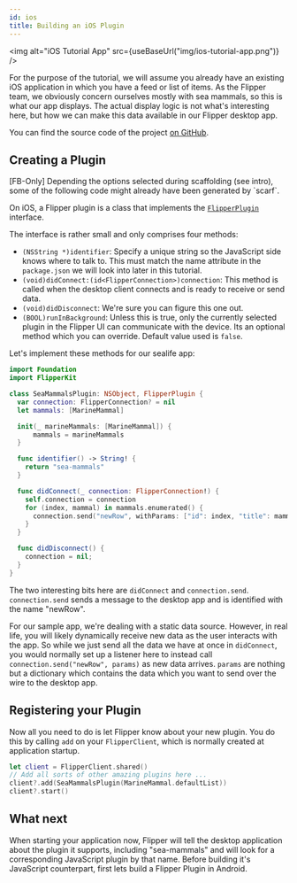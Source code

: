 ```yaml
---
id: ios
title: Building an iOS Plugin
---
```


<img alt="iOS Tutorial App" src={useBaseUrl("img/ios-tutorial-app.png")} />

For the purpose of the tutorial, we will assume you already have an existing iOS application in
which you have a feed or list of items. As the Flipper team, we obviously concern ourselves mostly
with sea mammals, so this is what our app displays. The actual display logic is not what's interesting
here, but how we can make this data available in our Flipper desktop app.

You can find the source code of the project [on GitHub](https://github.com/facebook/flipper/tree/c55bebd1be545c63dde93e143dd5c341dc2fd20b/iOS/Tutorial/Tutorial).

## Creating a Plugin

<FbInternalOnly>
<div class="warning">
[FB-Only] Depending the options selected during scaffolding (see intro), some of the following code might already have been generated by `scarf`. 
</div>
</FbInternalOnly>

On iOS, a Flipper plugin is a class that implements the
[`FlipperPlugin`](https://github.com/facebook/flipper/blob/master/iOS/FlipperKit/FlipperPlugin.h)
interface.

The interface is rather small and only comprises four methods:

- `(NSString *)identifier`: Specify a unique string so the JavaScript side knows where to talk to. This must match the name attribute in the `package.json` we will look into later in this tutorial.
- `(void)didConnect:(id<FlipperConnection>)connection`: This method is called when the desktop client connects and is ready to receive or send data.
- `(void)didDisconnect`: We're sure you can figure this one out.
- `(BOOL)runInBackground`: Unless this is true, only the currently selected plugin in the Flipper UI can communicate with the device. Its an optional method which you can override. Default value used is `false`.

Let's implement these methods for our sealife app:

```swift
import Foundation
import FlipperKit

class SeaMammalsPlugin: NSObject, FlipperPlugin {
  var connection: FlipperConnection? = nil
  let mammals: [MarineMammal]

  init(_ marineMammals: [MarineMammal]) {
      mammals = marineMammals
  }

  func identifier() -> String! {
    return "sea-mammals"
  }

  func didConnect(_ connection: FlipperConnection!) {
    self.connection = connection
    for (index, mammal) in mammals.enumerated() {
      connection.send("newRow", withParams: ["id": index, "title": mammal.name, "url": mammal.image.absoluteString])
    }
  }

  func didDisconnect() {
    connection = nil;
  }
}
```

The two interesting bits here are `didConnect` and `connection.send`. `connection.send` sends a message
to the desktop app and is identified with the name "newRow".

For our sample app, we're dealing with a static data source. However, in real
life, you will likely dynamically receive new data as the user interacts with
the app. So while we just send all the data we have at once in `didConnect`,
you would normally set up a listener here to instead call `connection.send("newRow", params)` as new data
arrives. `params` are nothing but a dictionary which contains the data which you want to send over the wire to the desktop app.

## Registering your Plugin

Now all you need to do is let Flipper know about your new plugin. You do this
by calling `add` on your `FlipperClient`, which is normally created
at application startup.

```swift
let client = FlipperClient.shared()
// Add all sorts of other amazing plugins here ...
client?.add(SeaMammalsPlugin(MarineMammal.defaultList))
client?.start()
```

## What next

When starting your application now, Flipper will tell the desktop application
about the plugin it supports, including "sea-mammals" and will look for a
corresponding JavaScript plugin by that name. Before building it's JavaScript counterpart, first lets build a Flipper Plugin in Android.
